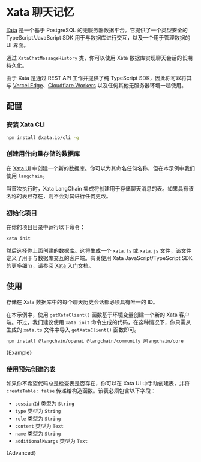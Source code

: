 # Xata 聊天记忆

[Xata](https://xata.io) 是一个基于 PostgreSQL 的无服务器数据平台。它提供了一个类型安全的 TypeScript/JavaScript SDK 用于与数据库进行交互，以及一个用于管理数据的 UI 界面。

通过 `XataChatMessageHistory` 类，你可以使用 Xata 数据库实现聊天会话的长期持久化。

由于 Xata 是通过 REST API 工作并提供了纯 TypeScript SDK，因此你可以将其与 [Vercel Edge](https://vercel.com/docs/concepts/functions/edge-functions/edge-runtime)、[Cloudflare Workers](https://developers.cloudflare.com/workers/) 以及任何其他无服务器环境一起使用。

## 配置

### 安装 Xata CLI

```bash
npm install @xata.io/cli -g
```

### 创建用作向量存储的数据库

在 [Xata UI](https://app.xata.io) 中创建一个新的数据库。你可以为其命名任何名称，但在本示例中我们使用 `langchain`。

当首次执行时，Xata LangChain 集成将创建用于存储聊天消息的表。如果具有该名称的表已存在，则不会对其进行任何更改。

### 初始化项目

在你的项目目录中运行以下命令：

```bash
xata init
```

然后选择你上面创建的数据库。这将生成一个 `xata.ts` 或 `xata.js` 文件，该文件定义了用于与数据库交互的客户端。有关使用 Xata JavaScript/TypeScript SDK 的更多细节，请参阅 [Xata 入门文档](https://xata.io/docs/getting-started/installation)。

## 使用


存储在 Xata 数据库中的每个聊天历史会话都必须具有唯一的 ID。

在本示例中，使用 `getXataClient()` 函数基于环境变量创建一个新的 Xata 客户端。不过，我们建议使用 `xata init` 命令生成的代码，在这种情况下，你只需从生成的 `xata.ts` 文件中导入 `getXataClient()` 函数即可。


<IntegrationInstallTooltip></IntegrationInstallTooltip>

```bash npm2yarn
npm install @langchain/openai @langchain/community @langchain/core
```


<CodeBlock language="typescript">{Example}</CodeBlock>

### 使用预先创建的表

如果你不希望代码总是检查表是否存在，你可以在 Xata UI 中手动创建表，并将 `createTable: false` 传递给构造函数。该表必须包含以下字段：

- `sessionId` 类型为 `String`
- `type` 类型为 `String`
- `role` 类型为 `String`
- `content` 类型为 `Text`
- `name` 类型为 `String`
- `additionalKwargs` 类型为 `Text`


<CodeBlock language="typescript">{Advanced}</CodeBlock>